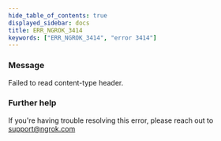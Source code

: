 ```yaml
---
hide_table_of_contents: true
displayed_sidebar: docs
title: ERR_NGROK_3414
keywords: ["ERR_NGROK_3414", "error 3414"]
---
```


### Message

Failed to read content-type header.

### Further help

If you're having trouble resolving this error, please reach out to [support@ngrok.com](mailto:support@ngrok.com?subject=Help%20with%20ERR_NGROK_3414)
